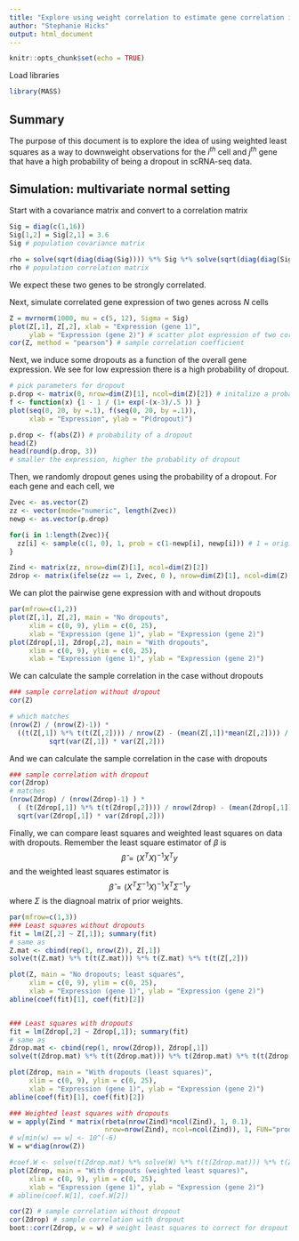 ```yaml
---
title: "Explore using weight correlation to estimate gene correlation in scRNA-seq data"
author: "Stephanie Hicks"
output: html_document
---
```


```r
knitr::opts_chunk$set(echo = TRUE)
```

Load libraries
```r

library(MASS)
```


## Summary

The purpose of this document is to explore the idea of using weighted least squares as a way to downweight observations for the $i^{th}$ cell and $j^{th}$ gene that have a high probability of being a dropout in scRNA-seq data.

## Simulation: multivariate normal setting

Start with a covariance matrix and convert to a correlation matrix 
```r
Sig = diag(c(1,16))
Sig[1,2] = Sig[2,1] = 3.6 
Sig # population covariance matrix

rho = solve(sqrt(diag(diag(Sig)))) %*% Sig %*% solve(sqrt(diag(diag(Sig)))); 
rho # population correlation matrix
```
We expect these two genes to be strongly correlated.

Next, simulate correlated gene expression of two genes across $N$ cells
```r
Z = mvrnorm(1000, mu = c(5, 12), Sigma = Sig)
plot(Z[,1], Z[,2], xlab = "Expression (gene 1)", 
     ylab = "Expression (gene 2)") # scatter plot expression of two correlated genes 
cor(Z, method = "pearson") # sample correlation coefficient
```

Next, we induce some dropouts as a function of the overall gene expression. We see for low expression there is a high probability of dropout. 

```r
# pick parameters for dropout 
p.drop <- matrix(0, nrow=dim(Z)[1], ncol=dim(Z)[2]) # initalize a probability of a dropout
f <- function(x) {1 - 1 / (1+ exp(-(x-3)/.5 )) }
plot(seq(0, 20, by =.1), f(seq(0, 20, by =.1)), 
     xlab = "Expression", ylab = "P(dropout)")
```

```r
p.drop <- f(abs(Z)) # probability of a dropout
head(Z)
head(round(p.drop, 3)) 
# smaller the expression, higher the probablity of dropout
```

Then, we randomly dropout genes using the probability of a dropout. For each gene and each cell, we  
```r
Zvec <- as.vector(Z)
zz <- vector(mode="numeric", length(Zvec))
newp <- as.vector(p.drop)

for(i in 1:length(Zvec)){
  zz[i] <- sample(c(1, 0), 1, prob = c(1-newp[i], newp[i])) # 1 = original observation; 0 = dropout
}

Zind <- matrix(zz, nrow=dim(Z)[1], ncol=dim(Z)[2]) 
Zdrop <- matrix(ifelse(zz == 1, Zvec, 0 ), nrow=dim(Z)[1], ncol=dim(Z)[2]) # gene expression with dropouts
```

We can plot the pairwise gene expression with and without dropouts
```r
par(mfrow=c(1,2))
plot(Z[,1], Z[,2], main = "No dropouts", 
     xlim = c(0, 9), ylim = c(0, 25),
     xlab = "Expression (gene 1)", ylab = "Expression (gene 2)") 
plot(Zdrop[,1], Zdrop[,2], main = "With dropouts",
     xlim = c(0, 9), ylim = c(0, 25),
     xlab = "Expression (gene 1)", ylab = "Expression (gene 2)")
```

We can calculate the sample correlation in the case without dropouts
```r
### sample correlation without dropout
cor(Z)

# which matches
(nrow(Z) / (nrow(Z)-1)) * 
  ((t(Z[,1]) %*% t(t(Z[,2]))) / nrow(Z) - (mean(Z[,1])*mean(Z[,2]))) /
          sqrt(var(Z[,1]) * var(Z[,2]))
```

And we can calculate the sample correlation in the case with dropouts
```r
### sample correlation with dropout
cor(Zdrop)
# matches
(nrow(Zdrop) / (nrow(Zdrop)-1) ) * 
  ( (t(Zdrop[,1]) %*% t(t(Zdrop[,2]))) / nrow(Zdrop) - (mean(Zdrop[,1])*mean(Zdrop[,2])) ) /
  sqrt(var(Zdrop[,1]) * var(Zdrop[,2]))
```

Finally, we can compare least squares and weighted least squares on data with dropouts. Remember the least square estimator of $\beta$ is 
$$ \hat{\beta} = (X^{T} X)^{-1} X^{T} y $$ 
and the weighted least squares estimator is 
$$ \hat{\beta} = (X^{T} \Sigma^{-1} X)^{-1} X^{T} \Sigma^{-1} y $$ 
where $\Sigma$ is the diagnoal matrix of prior weights. 

```r
par(mfrow=c(1,3))
### Least squares without dropouts
fit = lm(Z[,2] ~ Z[,1]); summary(fit)
# same as 
Z.mat <- cbind(rep(1, nrow(Z)), Z[,1]) 
solve(t(Z.mat) %*% t(t(Z.mat))) %*% t(Z.mat) %*% t(t(Z[,2]))

plot(Z, main = "No dropouts; least squares", 
     xlim = c(0, 9), ylim = c(0, 25),
     xlab = "Expression (gene 1)", ylab = "Expression (gene 2)") 
abline(coef(fit)[1], coef(fit)[2])


### Least squares with dropouts
fit = lm(Zdrop[,2] ~ Zdrop[,1]); summary(fit)
# same as 
Zdrop.mat <- cbind(rep(1, nrow(Zdrop)), Zdrop[,1])
solve(t(Zdrop.mat) %*% t(t(Zdrop.mat))) %*% t(Zdrop.mat) %*% t(t(Zdrop[,2]))

plot(Zdrop, main = "With dropouts (least squares)", 
     xlim = c(0, 9), ylim = c(0, 25),
     xlab = "Expression (gene 1)", ylab = "Expression (gene 2)")  
abline(coef(fit)[1], coef(fit)[2])

### Weighted least squares with dropouts
w = apply(Zind * matrix(rbeta(nrow(Zind)*ncol(Zind), 1, 0.1), 
                        nrow=nrow(Zind), ncol=ncol(Zind)), 1, FUN="prod")
# w[min(w) == w] <- 10^(-6)
W = w*diag(nrow(Z))

#coef.W <- solve(t(Zdrop.mat) %*% solve(W) %*% t(t(Zdrop.mat))) %*% t(Zdrop.mat) %*% solve(W) %*% t(t(Zdrop[,2])); coef.W
plot(Zdrop, main = "With dropouts (weighted least squares)", 
     xlim = c(0, 9), ylim = c(0, 25),
     xlab = "Expression (gene 1)", ylab = "Expression (gene 2)") 
# abline(coef.W[1], coef.W[2])
```



```r
cor(Z) # sample correlation without dropout
cor(Zdrop) # sample correlation with dropout
boot::corr(Zdrop, w = w) # weight least squares to correct for dropout
```



